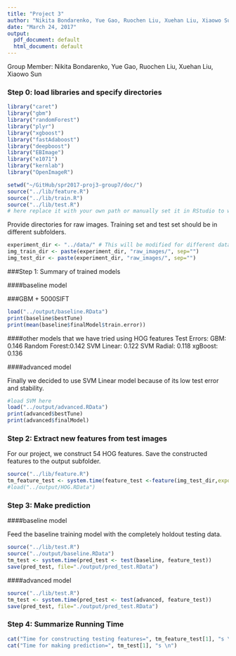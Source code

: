 ```yaml
---
title: "Project 3"
author: "Nikita Bondarenko, Yue Gao, Ruochen Liu, Xuehan Liu, Xiaowo Sun"
date: "March 24, 2017"
output:
  pdf_document: default
  html_document: default
---
```


Group Member:
Nikita Bondarenko, Yue Gao, Ruochen Liu, Xuehan Liu, Xiaowo Sun


### Step 0: load libraries and specify directories
```r
library("caret")
library("gbm")
library("randomForest")
library("plyr")
library("xgboost")
library("fastAdaboost")
library("deepboost")
library("EBImage")
library("e1071")
library("kernlab")
library("OpenImageR")
```


```r
setwd("~/GitHub/spr2017-proj3-group7/doc/") 
source("../lib/feature.R")
source("../lib/train.R")
source("../lib/test.R")
# here replace it with your own path or manually set it in RStudio to where this rmd file is located. 
```

Provide directories for raw images. Training set and test set should be in different subfolders. 
```r
experiment_dir <- "../data/" # This will be modified for different data sets.
img_train_dir <- paste(experiment_dir, "raw_images/", sep="")
img_test_dir <- paste(experiment_dir, "raw_images/", sep="")
```

###Step 1: Summary of trained models

####baseline model

###GBM + 5000SIFT
```r
load("../output/baseline.RData")
print(baseline$bestTune)
print(mean(baseline$finalModel$train.error))
```

####other models that we have tried using HOG features
Test Errors:
GBM: 0.146
Random Forest:0.142
SVM Linear: 0.122
SVM Radial: 0.118
xgBoost: 0.136

####advanced model

Finally we decided to use SVM Linear model because of its low test error and stability.
```r
#load SVM here
load("../output/advanced.RData")
print(advanced$bestTune)
print(advanced$finalModel)
```

### Step 2: Extract new features from test images

For our project, we construct 54 HOG features. Save the constructed features to the output subfolder.
```r
source("../lib/feature.R")
tm_feature_test <- system.time(feature_test <-feature(img_test_dir,export=T))
#load("../output/HOG.RData")

```

### Step 3: Make prediction 

####baseline model

Feed the baseline training model with the completely holdout testing data. 
```r
source("../lib/test.R")
source("../output/baseline.RData")
tm_test <- system.time(pred_test <- test(baseline, feature_test))
save(pred_test, file="./output/pred_test.RData")
```

####advanced model
```r
source("../lib/test.R")
tm_test <- system.time(pred_test <- test(advanced, feature_test))
save(pred_test, file="./output/pred_test.RData")
```

### Step 4: Summarize Running Time

```r
cat("Time for constructing testing features=", tm_feature_test[1], "s \n")
cat("Time for making prediction=", tm_test[1], "s \n")
```

